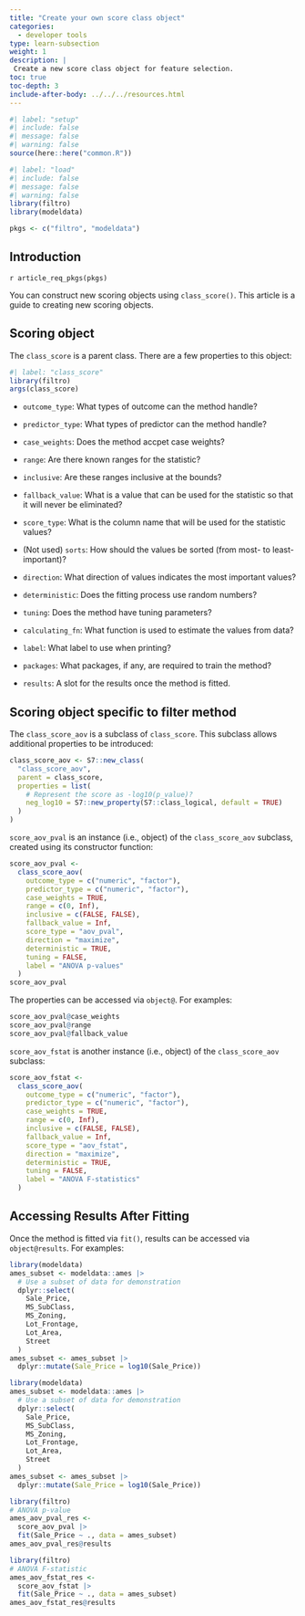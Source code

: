 ```yaml
---
title: "Create your own score class object"
categories:
  - developer tools
type: learn-subsection
weight: 1
description: | 
 Create a new score class object for feature selection.
toc: true
toc-depth: 3
include-after-body: ../../../resources.html
---
```


```r
#| label: "setup"
#| include: false
#| message: false
#| warning: false
source(here::here("common.R"))
```

```r
#| label: "load"
#| include: false
#| message: false
#| warning: false
library(filtro)
library(modeldata)

pkgs <- c("filtro", "modeldata")
```

## Introduction

`r article_req_pkgs(pkgs)`

You can construct new scoring objects using `class_score()`. This article is a guide to creating new scoring objects. 

## Scoring object

The `class_score` is a parent class. There are a few properties to this object:

```r
#| label: "class_score"
library(filtro)
args(class_score)
```

-   `outcome_type`: What types of outcome can the method handle?

-   `predictor_type`: What types of predictor can the method handle?

-   `case_weights`: Does the method accpet case weights? 

-   `range`: Are there known ranges for the statistic?

-   `inclusive`: Are these ranges inclusive at the bounds?

-   `fallback_value`: What is a value that can be used for the statistic so that it will never be eliminated?

-   `score_type`: What is the column name that will be used for the statistic values?

-   (Not used) `sorts`: How should the values be sorted (from most- to least-important)?

-   `direction`: What direction of values indicates the most important values?

-   `deterministic`: Does the fitting process use random numbers?

-   `tuning`: Does the method have tuning parameters?

-   `calculating_fn`: What function is used to estimate the values from data?

-   `label`: What label to use when printing?

-   `packages`: What packages, if any, are required to train the method?

-   `results`: A slot for the results once the method is fitted.

## Scoring object specific to filter method

The `class_score_aov` is a subclass of `class_score`. This subclass allows additional properties to be introduced: 

```r
class_score_aov <- S7::new_class(
  "class_score_aov",
  parent = class_score,
  properties = list(
    # Represent the score as -log10(p_value)?
    neg_log10 = S7::new_property(S7::class_logical, default = TRUE)
  )
)
```

`score_aov_pval` is an instance (i.e., object) of the `class_score_aov` subclass, created using its constructor function: 

```r
score_aov_pval <-
  class_score_aov(
    outcome_type = c("numeric", "factor"),
    predictor_type = c("numeric", "factor"),
    case_weights = TRUE,
    range = c(0, Inf),
    inclusive = c(FALSE, FALSE),
    fallback_value = Inf,
    score_type = "aov_pval",
    direction = "maximize",
    deterministic = TRUE,
    tuning = FALSE,
    label = "ANOVA p-values"
  )
score_aov_pval
```

The properties can be accessed via `object@`. For examples: 

```r
score_aov_pval@case_weights
score_aov_pval@range
score_aov_pval@fallback_value
```

`score_aov_fstat` is another instance (i.e., object) of the `class_score_aov` subclass:  

```r
score_aov_fstat <-
  class_score_aov(
    outcome_type = c("numeric", "factor"),
    predictor_type = c("numeric", "factor"),
    case_weights = TRUE,
    range = c(0, Inf),
    inclusive = c(FALSE, FALSE),
    fallback_value = Inf,
    score_type = "aov_fstat",
    direction = "maximize",
    deterministic = TRUE,
    tuning = FALSE,
    label = "ANOVA F-statistics"
  )
```

## Accessing Results After Fitting

Once the method is fitted via `fit()`, results can be accessed via `object@results`. For examples: 

```r
library(modeldata)
ames_subset <- modeldata::ames |>
  # Use a subset of data for demonstration
  dplyr::select(
    Sale_Price,
    MS_SubClass,
    MS_Zoning,
    Lot_Frontage,
    Lot_Area,
    Street
  )
ames_subset <- ames_subset |>
  dplyr::mutate(Sale_Price = log10(Sale_Price))
```

```r
library(modeldata)
ames_subset <- modeldata::ames |>
  # Use a subset of data for demonstration
  dplyr::select(
    Sale_Price,
    MS_SubClass,
    MS_Zoning,
    Lot_Frontage,
    Lot_Area,
    Street
  )
ames_subset <- ames_subset |>
  dplyr::mutate(Sale_Price = log10(Sale_Price))
```

```r
library(filtro)
# ANOVA p-value
ames_aov_pval_res <-
  score_aov_pval |>
  fit(Sale_Price ~ ., data = ames_subset)
ames_aov_pval_res@results
```

```r
library(filtro)
# ANOVA F-statistic
ames_aov_fstat_res <-
  score_aov_fstat |>
  fit(Sale_Price ~ ., data = ames_subset)
ames_aov_fstat_res@results
```

